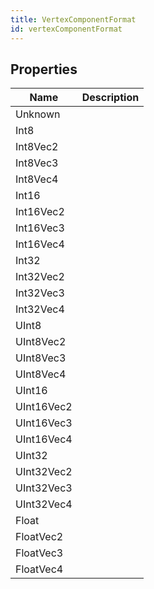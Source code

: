 ```yaml
---
title: VertexComponentFormat
id: vertexComponentFormat
---
```


## Properties

| Name | Description |
| - | - |
| Unknown |  |
| Int8 |  |
| Int8Vec2 |  |
| Int8Vec3 |  |
| Int8Vec4 |  |
| Int16 |  |
| Int16Vec2 |  |
| Int16Vec3 |  |
| Int16Vec4 |  |
| Int32 |  |
| Int32Vec2 |  |
| Int32Vec3 |  |
| Int32Vec4 |  |
| UInt8 |  |
| UInt8Vec2 |  |
| UInt8Vec3 |  |
| UInt8Vec4 |  |
| UInt16 |  |
| UInt16Vec2 |  |
| UInt16Vec3 |  |
| UInt16Vec4 |  |
| UInt32 |  |
| UInt32Vec2 |  |
| UInt32Vec3 |  |
| UInt32Vec4 |  |
| Float |  |
| FloatVec2 |  |
| FloatVec3 |  |
| FloatVec4 |  |
